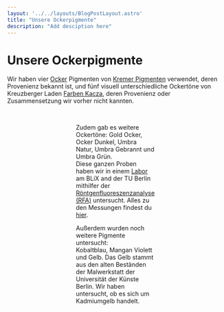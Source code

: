 ```yaml
---
layout: '../../layouts/BlogPostLayout.astro'
title: "Unsere Ockerpigmente"
description: "Add desciption here"
---
```


# Unsere Ockerpigmente

Wir haben vier <a href="/keywords/Ochre/">Ocker</a> Pigmenten von <a href="https://www.kremer-pigmente.com/">Kremer Pigmenten</a> verwendet, deren Provenienz bekannt ist, und fünf visuell unterschiedliche Ockertöne von Kreuzberger Laden <a href="http://www.farben-kacza.de/">Farben Kacza</a>, deren Provenienz oder Zusammensetzung wir vorher nicht kannten.

<Figure url="/src/imgs/keywords/08_ocker-Deutsch.png" text="Ocker dunkel, deutsch, lichter Ocker. Gemisch aus natürlichem Bariumsulfat (BaSO4), eisenoxidhaltiger Erde (Fe2O3 + MnO2 + SiO2) und Eisenoxidgelb (FeO(OH)" />

<Figure url="/src/imgs/keywords/08_ocker-Italienisch.png" text="Ocker dunkel, deutsch, lichter Ocker." />

<Figure url="/src/imgs/keywords/08_ocker-Marokko.png" text="Gelbes marokkanisches Ocker." />

<Figure url="/src/imgs/keywords/08_ocker-Taunus.png" text="Ocker aus dem Taunus, aus dem Gebiet der Oberen Lahn." />
&nbsp;

Zudem gab es weitere Ockertöne: Gold Ocker, Ocker Dunkel, Umbra Natur, Umbra Gebrannt und Umbra Grün. <br/>
Diese ganzen Proben haben wir in einem <a href="/posts/Laboratory">Labor</a> am BLiX and der TU Berlin mithilfer der <a href="/keywords/XRF">Röntgenfluoreszenzanalyse (RFA)</a> untersucht. Alles zu den Messungen findest du <a href="/keywords/Measurements-and-evaluation">hier</a>.

Außerdem wurden noch weitere Pigmente untersucht: <br/>
Kobaltblau, Mangan Violett und  Gelb. Das Gelb stammt aus den alten Beständen der  Malwerkstatt der Universität der Künste Berlin. Wir haben untersucht, ob es sich um Kadmiumgelb handelt.
